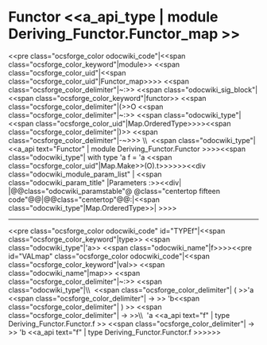 =Functor <<a_api_type | module Deriving_Functor.Functor_map >> =
<<pre class="ocsforge_color odocwiki_code"|<<span class="ocsforge_color_keyword"|module>> <<span class="ocsforge_color_uid"|<<span class="ocsforge_color_uid"|Functor_map>>>> <<span class="ocsforge_color_delimiter"|~:>> <<span class="odocwiki_sig_block"|<<span class="ocsforge_color_keyword"|functor>> <<span class="ocsforge_color_delimiter"|(>>O <<span class="ocsforge_color_delimiter"|~:>> <<span class="odocwiki_type"|<<span class="ocsforge_color_uid"|Map.OrderedType>>>><<span class="ocsforge_color_delimiter"|)>> <<span class="ocsforge_color_delimiter"|-~>>> \\  <<span class="odocwiki_type"|<<a_api text="Functor" | module Deriving_Functor.Functor >>>><<span class="odocwiki_type"|  with type 'a f = 'a <<span class="ocsforge_color_uid"|Map.Make>>(O).t>>>>>><<div class="odocwiki_module_param_list" | <<span class="odocwiki_param_title" |Parameters :>><<div|
|@@class="odocwiki_paramstable"@ @class="centertop fifteen code"@@{{{O}}}|@@class="centertop"@@:|<<span class="odocwiki_type"|Map.OrderedType>>|
>>>>

----
<<pre class="ocsforge_color odocwiki_code" id="TYPEf"|<<span class="ocsforge_color_keyword"|type>> <<span class="odocwiki_type"|'a>> <<span class="odocwiki_name"|f>>>><<pre id="VALmap" class="ocsforge_color odocwiki_code"|<<span class="ocsforge_color_keyword"|val>> <<span class="odocwiki_name"|map>> <<span class="ocsforge_color_delimiter"|~:>> <<span class="odocwiki_type"|\\  <<span class="ocsforge_color_delimiter"| ( >>'a <<span class="ocsforge_color_delimiter"| -> >> 'b<<span class="ocsforge_color_delimiter"| ) >> <<span class="ocsforge_color_delimiter"| -> >>\\  'a <<a_api text="f" | type Deriving_Functor.Functor.f >> <<span class="ocsforge_color_delimiter"| -> >> 'b <<a_api text="f" | type Deriving_Functor.Functor.f >>>>>>